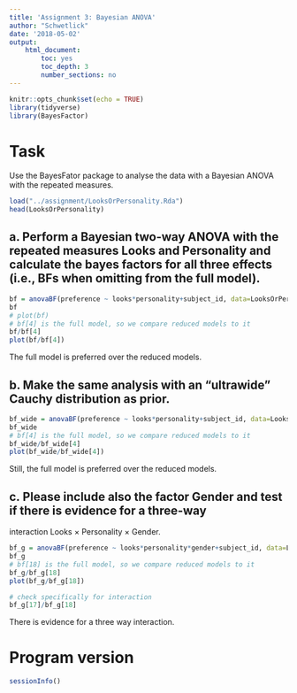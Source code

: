 ```yaml
---
title: 'Assignment 3: Bayesian ANOVA'
author: "Schwetlick"
date: '2018-05-02'
output: 
    html_document:
        toc: yes
        toc_depth: 3
        number_sections: no
---
```


```r
knitr::opts_chunk$set(echo = TRUE)
library(tidyverse)
library(BayesFactor)
```

# Task
Use the BayesFator package to analyse the data with a Bayesian ANOVA with the repeated measures.

```r
load("../assignment/LooksOrPersonality.Rda")
head(LooksOrPersonality)
```
## a. Perform a Bayesian two-way ANOVA with the repeated measures Looks and Personality and calculate the bayes factors for all three effects (i.e., BFs when omitting from the full model).

```r
bf = anovaBF(preference ~ looks*personality+subject_id, data=LooksOrPersonality, whichRandom="subject_id")
bf
# plot(bf)
# bf[4] is the full model, so we compare reduced models to it
bf/bf[4]
plot(bf/bf[4])
```

The full model is preferred over the reduced models. 

## b. Make the same analysis with an “ultrawide” Cauchy distribution as prior.
```r
bf_wide = anovaBF(preference ~ looks*personality+subject_id, data=LooksOrPersonality, whichRandom="subject_id", rscaleFixed = "ultrawide")
bf_wide
# bf[4] is the full model, so we compare reduced models to it
bf_wide/bf_wide[4]
plot(bf_wide/bf_wide[4])
```

Still, the full model is preferred over the reduced models. 


## c. Please include also the factor Gender and test if there is evidence for a three-way
interaction Looks × Personality × Gender.
```r
bf_g = anovaBF(preference ~ looks*personality*gender+subject_id, data=LooksOrPersonality, whichRandom="subject_id")
bf_g
# bf[18] is the full model, so we compare reduced models to it
bf_g/bf_g[18]
plot(bf_g/bf_g[18])

# check specifically for interaction
bf_g[17]/bf_g[18]
```

There is evidence for a three way interaction.

# Program version
```r
sessionInfo()
````